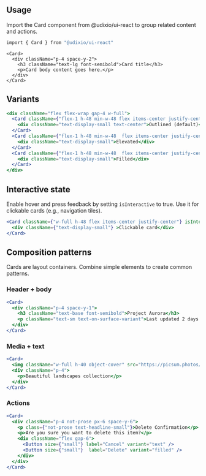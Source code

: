 ---
---

## Usage

Import the Card component from @udixio/ui-react to group related content and actions.

```bash
import { Card } from "@udixio/ui-react"
```

```tsx
<Card>
  <div className="p-4 space-y-2">
    <h3 className="text-lg font-semibold">Card title</h3>
    <p>Card body content goes here.</p>
  </div>
</Card>
```

## Variants

```jsx
<div className="flex flex-wrap gap-4 w-full">
  <Card className={"flex-1 h-48 min-w-48 flex items-center justify-center"}>
    <div className="text-display-small text-center">Outlined (default)</div>
  </Card>
  <Card className={"flex-1 h-48 min-w-48  flex items-center justify-center"} variant="elevated">
    <div className="text-display-small">Elevated</div>
  </Card>
  <Card className={"flex-1 h-48 min-w-48  flex items-center justify-center"} variant="filled">
    <div className="text-display-small">Filled</div>
  </Card>
</div>
```

## Interactive state

Enable hover and press feedback by setting `isInteractive` to true. Use it for clickable cards (e.g., navigation tiles).

```jsx
<Card className={"w-full h-48 flex items-center justify-center"} isInteractive>
  <div className={"text-display-small"} >Clickable card</div>
</Card>
```

## Composition patterns

Cards are layout containers. Combine simple elements to create common patterns.

### Header + body

```jsx
<Card>
  <div className="p-4 space-y-1">
    <h3 className="text-base font-semibold">Project Aurora</h3>
    <p className="text-sm text-on-surface-variant">Last updated 2 days ago</p>
  </div>
</Card>
```

### Media + text

```jsx
<Card>
  <img className="w-full h-40 object-cover" src="https://picsum.photos/640/240" alt="Cover" />
  <div className="p-4">
    <p>Beautiful landscapes collection</p>
  </div>
</Card>
```

### Actions

```jsx
<Card>
  <div className="p-4 not-prose px-6 space-y-6">
    <p class={"not-prose text-headline-small"}>Delete Confirmation</p>
    <p>Are you sure you want to delete this item?</p>
    <div className="flex gap-6">
      <Button size={"small"} label="Cancel" variant="text" />
      <Button size={"small"}  label="Delete" variant="filled" />
    </div>
  </div>
</Card>
```